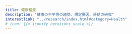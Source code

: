 ```yaml
---
title: 健康格差
description: "健康の不平等の趨勢、規定要因、帰結の研究"
interestlink: "../research/index.html#category=Health"
# icon: {{< iconify heroicons scale >}}
---
```

